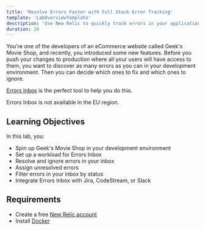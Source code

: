```yaml
---
title: 'Resolve Errors Faster with Full Stack Error Tracking'
template: 'LabOverviewTemplate'
description: 'Use New Relic to quickly track errors in your application with the help of Errors Inbox.'
duration: 20
---
```


<Intro>

You're one of the developers of an eCommerce website called Geek's Movie Shop, and recently, you introduced some new features. Before you push your changes to production where all your users will have access to them, you want to discover as many errors as you can in your development environment. Then you can decide which ones to fix and which ones to ignore.

[Errors Inbox](https://docs.newrelic.com/docs/errors-inbox/errors-inbox/) is the perfect tool to help you do this.

</Intro>

<Callout variant='important'>

Errors Inbox is not available in the EU region.

</Callout>

<FlexWrapper>

<Objectives>

## Learning Objectives

In this lab, you:

- Spin up Geek's Movie Shop in your development environment
- Set up a workload for Errors Inbox
- Resolve and ignore errors in your inbox
- Assign unresolved errors
- Filter errors in your inbox by status
- Integrate Errors Inbox with Jira, CodeStream, or Slack

</Objectives>

<Requirements>

## Requirements

- Create a free [New Relic account](https://newrelic.com/signup?utm_source=developer-site) 
- Install [Docker](https://www.docker.com/)

</Requirements>

</FlexWrapper>

